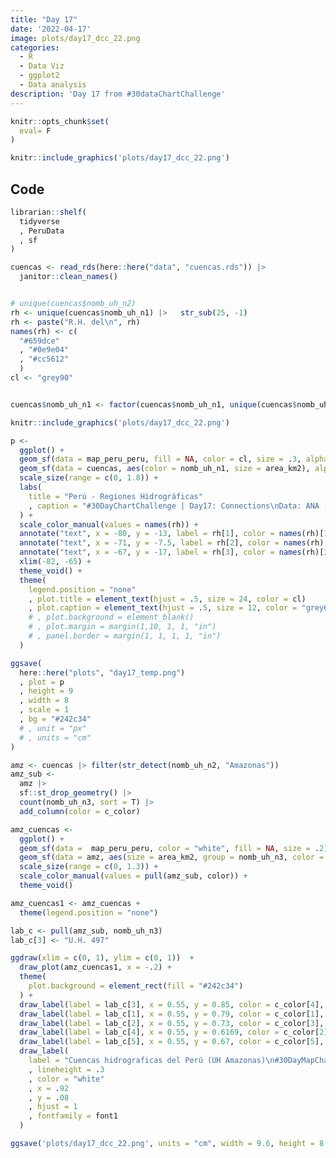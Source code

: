 ```yaml
---
title: "Day 17" 
date: '2022-04-17'
image: plots/day17_dcc_22.png
categories:
  - R
  - Data Viz 
  - ggplot2
  - Data analysis
description: 'Day 17 from #30dataChartChallenge'
---
```


```r
knitr::opts_chunk$set(
  eval= F
)
```



```r
knitr::include_graphics('plots/day17_dcc_22.png')
```

## Code 

```r
librarian::shelf(
  tidyverse
  , PeruData
  , sf
)

cuencas <- read_rds(here::here("data", "cuencas.rds")) |> 
  janitor::clean_names()


# unique(cuencas$nomb_uh_n2)
rh <- unique(cuencas$nomb_uh_n1) |>   str_sub(25, -1) 
rh <- paste("R.H. del\n", rh)
names(rh) <- c(
  "#659dce"
  , "#0e9e04"
  , "#cc5612"
  )
cl <- "grey90"


cuencas$nomb_uh_n1 <- factor(cuencas$nomb_uh_n1, unique(cuencas$nomb_uh_n1))

```


```r
knitr::include_graphics('plots/day17_dcc_22.png')
```


```r
p <- 
  ggplot() +
  geom_sf(data = map_peru_peru, fill = NA, color = cl, size = .3, alpha = .1) +
  geom_sf(data = cuencas, aes(color = nomb_uh_n1, size = area_km2), alpha = .2, fill = NA) +
  scale_size(range = c(0, 1.8)) +
  labs(
    title = "Perú - Regiones Hidrográficas"
    , caption = "#30DayChartChallenge | Day17: Connections\nData: ANA - Peru | Viz: @JhonKevinFlore1"
  ) +
  scale_color_manual(values = names(rh)) +
  annotate("text", x = -80, y = -13, label = rh[1], color = names(rh)[1], size = 7) +
  annotate("text", x = -71, y = -7.5, label = rh[2], color = names(rh)[2], size = 7) +
  annotate("text", x = -67, y = -17, label = rh[3], color = names(rh)[3], size = 7) +
  xlim(-82, -65) +
  theme_void() +
  theme(
    legend.position = "none"
    , plot.title = element_text(hjust = .5, size = 24, color = cl)
    , plot.caption = element_text(hjust = .5, size = 12, color = "grey60")
    # , plot.background = element_blank()
    # , plot.margin = margin(1,10, 1, 1, "in")
    # , panel.border = margin(1, 1, 1, 1, "in")
  ) 

ggsave(
  here::here("plots", "day17_temp.png")
  , plot = p
  , height = 9
  , width = 8
  , scale = 1
  , bg = "#242c34"
  # , unit = "px"
  # , units = "cm"
)
```


```r
amz <- cuencas |> filter(str_detect(nomb_uh_n2, "Amazonas"))
amz_sub <-
  amz |>
  sf::st_drop_geometry() |>
  count(nomb_uh_n3, sort = T) |>
  add_column(color = c_color)

amz_cuencas <-
  ggplot() +
  geom_sf(data =  map_peru_peru, color = "white", fill = NA, size = .2) +
  geom_sf(data = amz, aes(size = area_km2, group = nomb_uh_n3, color = nomb_uh_n3), fill = NA) +
  scale_size(range = c(0, 1.3)) +
  scale_color_manual(values = pull(amz_sub, color)) +
  theme_void()

amz_cuencas1 <- amz_cuencas +
  theme(legend.position = "none")

lab_c <- pull(amz_sub, nomb_uh_n3)
lab_c[3] <- "U.H. 497"

ggdraw(xlim = c(0, 1), ylim = c(0, 1))  +
  draw_plot(amz_cuencas1, x = -.2) +
  theme(
    plot.background = element_rect(fill = "#242c34")
  ) +
  draw_label(label = lab_c[3], x = 0.55, y = 0.85, color = c_color[4], fontfamily = font1,hjust = 0, fontface = "bold", size = 55) +
  draw_label(label = lab_c[1], x = 0.55, y = 0.79, color = c_color[1], fontfamily = font1,hjust = 0, fontface = "bold", size = 55) +    # draw_label(label = lab_c[1], x = 0.55, y = 0.85, color = c_color[1], fontfamily = font1,hjust = 0, fontface = "bold", size = 55) +
  draw_label(label = lab_c[2], x = 0.55, y = 0.73, color = c_color[3], fontfamily = font1,hjust = 0, fontface = "bold", size = 55) +
  draw_label(label = lab_c[4], x = 0.55, y = 0.6169, color = c_color[2], fontfamily = font1,hjust = 0, fontface = "bold", size = 55) +
  draw_label(label = lab_c[5], x = 0.55, y = 0.67, color = c_color[5], fontfamily = font1,hjust = 0, fontface = "bold", size = 55) +
  draw_label(
    label = "Cuencas hidrograficas del Perú (UH Amazonas)\n#30DayMapChallenge | Day 2: Lines\nData: ANA | Created by @JhonKevinFlore1"
    , lineheight = .3
    , color = "white"
    , x = .92
    , y = .08
    , hjust = 1
    , fontfamily = font1
  )
```

```r
ggsave('plots/day17_dcc_22.png', units = "cm", width = 9.6, height = 8.73)
```



